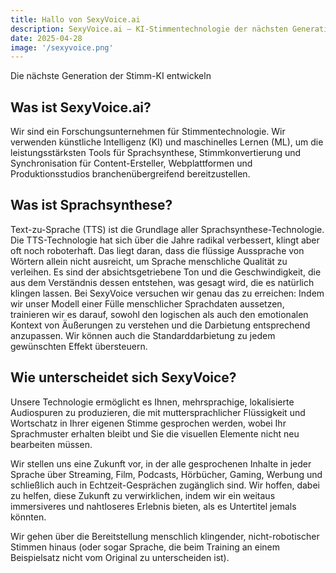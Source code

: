 ```yaml
---
title: Hallo von SexyVoice.ai
description: SexyVoice.ai – KI-Stimmentechnologie der nächsten Generation für Synthese & Synchronisation. Produzieren Sie mehrsprachiges Audio in Ihrer Stimme und behalten Sie Ihr einzigartiges Sprachmuster bei. Mehr als nur TTS.
date: 2025-04-28
image: '/sexyvoice.png'
---
```


Die nächste Generation der Stimm-KI entwickeln

## Was ist SexyVoice.ai?

Wir sind ein Forschungsunternehmen für Stimmentechnologie. Wir verwenden künstliche Intelligenz (KI) und maschinelles Lernen (ML), um die leistungsstärksten Tools für Sprachsynthese, Stimmkonvertierung und Synchronisation für Content-Ersteller, Webplattformen und Produktionsstudios branchenübergreifend bereitzustellen.

## Was ist Sprachsynthese?

Text-zu-Sprache (TTS) ist die Grundlage aller Sprachsynthese-Technologie. Die TTS-Technologie hat sich über die Jahre radikal verbessert, klingt aber oft noch roboterhaft. Das liegt daran, dass die flüssige Aussprache von Wörtern allein nicht ausreicht, um Sprache menschliche Qualität zu verleihen. Es sind der absichtsgetriebene Ton und die Geschwindigkeit, die aus dem Verständnis dessen entstehen, was gesagt wird, die es natürlich klingen lassen. Bei SexyVoice versuchen wir genau das zu erreichen: Indem wir unser Modell einer Fülle menschlicher Sprachdaten aussetzen, trainieren wir es darauf, sowohl den logischen als auch den emotionalen Kontext von Äußerungen zu verstehen und die Darbietung entsprechend anzupassen. Wir können auch die Standarddarbietung zu jedem gewünschten Effekt übersteuern.

## Wie unterscheidet sich SexyVoice?

Unsere Technologie ermöglicht es Ihnen, mehrsprachige, lokalisierte Audiospuren zu produzieren, die mit muttersprachlicher Flüssigkeit und Wortschatz in Ihrer eigenen Stimme gesprochen werden, wobei Ihr Sprachmuster erhalten bleibt und Sie die visuellen Elemente nicht neu bearbeiten müssen.

Wir stellen uns eine Zukunft vor, in der alle gesprochenen Inhalte in jeder Sprache über Streaming, Film, Podcasts, Hörbücher, Gaming, Werbung und schließlich auch in Echtzeit-Gesprächen zugänglich sind. Wir hoffen, dabei zu helfen, diese Zukunft zu verwirklichen, indem wir ein weitaus immersiveres und nahtloseres Erlebnis bieten, als es Untertitel jemals könnten.

Wir gehen über die Bereitstellung menschlich klingender, nicht-robotischer Stimmen hinaus (oder sogar Sprache, die beim Training an einem Beispielsatz nicht vom Original zu unterscheiden ist).